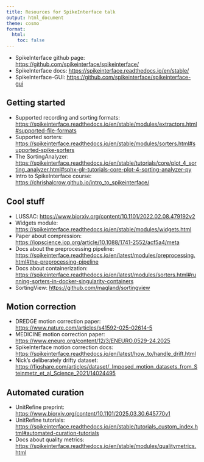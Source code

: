 ```yaml
---
title: Resources for SpikeInterface talk
output: html_document
theme: cosmo
format:
  html:
    toc: false
---
```


- SpikeInterface github page: <https://github.com/spikeinterface/spikeinterface/>
- SpikeInterface docs: <https://spikeinterface.readthedocs.io/en/stable/>
- SpikeInterface-GUI: <https://github.com/spikeinterface/spikeinterface-gui>

## Getting started

- Supported recording and sorting formats: <https://spikeinterface.readthedocs.io/en/stable/modules/extractors.html#supported-file-formats>  
- Supported sorters: <https://spikeinterface.readthedocs.io/en/stable/modules/sorters.html#supported-spike-sorters>
- The SortingAnalyzer: <https://spikeinterface.readthedocs.io/en/stable/tutorials/core/plot_4_sorting_analyzer.html#sphx-glr-tutorials-core-plot-4-sorting-analyzer-py>
- Intro to SpikeInterface course: <https://chrishalcrow.github.io/intro_to_spikeinterface/>

## Cool stuff

- LUSSAC: <https://www.biorxiv.org/content/10.1101/2022.02.08.479192v2>
- Widgets module: <https://spikeinterface.readthedocs.io/en/stable/modules/widgets.html>
- Paper about compression: <https://iopscience.iop.org/article/10.1088/1741-2552/acf5a4/meta>
- Docs about the preprocessing pipeline: <https://spikeinterface.readthedocs.io/en/latest/modules/preprocessing.html#the-preprocessing-pipeline>
- Docs about containerization: <https://spikeinterface.readthedocs.io/en/latest/modules/sorters.html#running-sorters-in-docker-singularity-containers>
- SortingView: <https://github.com/magland/sortingview>

## Motion correction

- DREDGE motion correction paper: <https://www.nature.com/articles/s41592-025-02614-5>
- MEDICINE motion correction paper: <https://www.eneuro.org/content/12/3/ENEURO.0529-24.2025>
- SpikeInterface motion correction docs: <https://spikeinterface.readthedocs.io/en/latest/how_to/handle_drift.html>
- Nick's deliberately drifty dataset: <https://figshare.com/articles/dataset/_Imposed_motion_datasets_from_Steinmetz_et_al_Science_2021/14024495>

## Automated curation

- UnitRefine preprint: <https://www.biorxiv.org/content/10.1101/2025.03.30.645770v1>
- UnitRefine tutorials: <https://spikeinterface.readthedocs.io/en/stable/tutorials_custom_index.html#automated-curation-tutorials>
- Docs about quality metrics: <https://spikeinterface.readthedocs.io/en/stable/modules/qualitymetrics.html>


